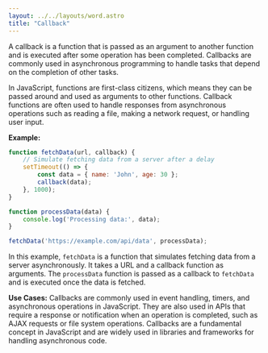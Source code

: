 ```yaml
---
layout: ../../layouts/word.astro
title: "Callback"
---
```

A callback is a function that is passed as an argument to another function and is executed after some operation has been completed. Callbacks are commonly used in asynchronous programming to handle tasks that depend on the completion of other tasks.

In JavaScript, functions are first-class citizens, which means they can be passed around and used as arguments to other functions. Callback functions are often used to handle responses from asynchronous operations such as reading a file, making a network request, or handling user input.

**Example:**
```javascript
function fetchData(url, callback) {
    // Simulate fetching data from a server after a delay
    setTimeout(() => {
        const data = { name: 'John', age: 30 };
        callback(data);
    }, 1000);
}

function processData(data) {
    console.log('Processing data:', data);
}

fetchData('https://example.com/api/data', processData);
```
In this example, `fetchData` is a function that simulates fetching data from a server asynchronously. It takes a URL and a callback function as arguments. The `processData` function is passed as a callback to `fetchData` and is executed once the data is fetched.

**Use Cases:**
Callbacks are commonly used in event handling, timers, and asynchronous operations in JavaScript. They are also used in APIs that require a response or notification when an operation is completed, such as AJAX requests or file system operations. Callbacks are a fundamental concept in JavaScript and are widely used in libraries and frameworks for handling asynchronous code.